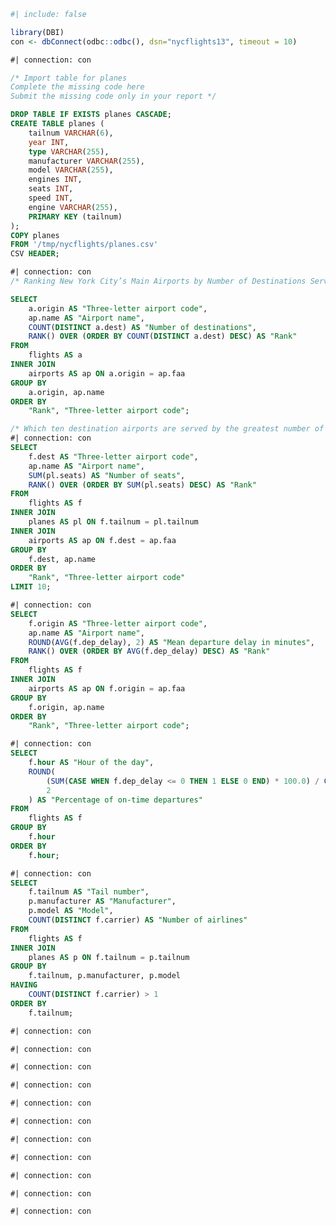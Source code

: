 
```r
#| include: false

library(DBI)
con <- dbConnect(odbc::odbc(), dsn="nycflights13", timeout = 10)
```

```sql
#| connection: con

/* Import table for planes
Complete the missing code here
Submit the missing code only in your report */

DROP TABLE IF EXISTS planes CASCADE;
CREATE TABLE planes (
    tailnum VARCHAR(6),
    year INT,
    type VARCHAR(255),
    manufacturer VARCHAR(255),
    model VARCHAR(255),
    engines INT,
    seats INT,
    speed INT,
    engine VARCHAR(255),
    PRIMARY KEY (tailnum)
);
COPY planes
FROM '/tmp/nycflights/planes.csv'
CSV HEADER;
```


```sql
#| connection: con
/* Ranking New York City’s Main Airports by Number of Destinations Served*/

SELECT 
    a.origin AS "Three-letter airport code", 
    ap.name AS "Airport name", 
    COUNT(DISTINCT a.dest) AS "Number of destinations",
    RANK() OVER (ORDER BY COUNT(DISTINCT a.dest) DESC) AS "Rank"
FROM 
    flights AS a
INNER JOIN 
    airports AS ap ON a.origin = ap.faa
GROUP BY 
    a.origin, ap.name
ORDER BY 
    "Rank", "Three-letter airport code";

```

```sql
/* Which ten destination airports are served by the greatest number of seats from New York City? */
#| connection: con
SELECT 
    f.dest AS "Three-letter airport code", 
    ap.name AS "Airport name", 
    SUM(pl.seats) AS "Number of seats",
    RANK() OVER (ORDER BY SUM(pl.seats) DESC) AS "Rank"
FROM 
    flights AS f
INNER JOIN 
    planes AS pl ON f.tailnum = pl.tailnum
INNER JOIN 
    airports AS ap ON f.dest = ap.faa
GROUP BY 
    f.dest, ap.name
ORDER BY 
    "Rank", "Three-letter airport code"
LIMIT 10;
```

```sql
#| connection: con
SELECT 
    f.origin AS "Three-letter airport code", 
    ap.name AS "Airport name", 
    ROUND(AVG(f.dep_delay), 2) AS "Mean departure delay in minutes",
    RANK() OVER (ORDER BY AVG(f.dep_delay) DESC) AS "Rank"
FROM 
    flights AS f
INNER JOIN 
    airports AS ap ON f.origin = ap.faa
GROUP BY 
    f.origin, ap.name
ORDER BY 
    "Rank", "Three-letter airport code";

```

```sql
#| connection: con
SELECT 
    f.hour AS "Hour of the day", 
    ROUND(
        (SUM(CASE WHEN f.dep_delay <= 0 THEN 1 ELSE 0 END) * 100.0) / COUNT(*), 
        2
    ) AS "Percentage of on-time departures"
FROM 
    flights AS f
GROUP BY 
    f.hour
ORDER BY 
    f.hour;
```


```sql
#| connection: con
SELECT 
    f.tailnum AS "Tail number", 
    p.manufacturer AS "Manufacturer", 
    p.model AS "Model",
    COUNT(DISTINCT f.carrier) AS "Number of airlines"
FROM 
    flights AS f
INNER JOIN 
    planes AS p ON f.tailnum = p.tailnum
GROUP BY 
    f.tailnum, p.manufacturer, p.model
HAVING 
    COUNT(DISTINCT f.carrier) > 1
ORDER BY 
    f.tailnum;
```    
    
    
    
```sql
#| connection: con


``` 



```sql
#| connection: con


``` 




```sql
#| connection: con


``` 




```sql
#| connection: con


``` 




```sql
#| connection: con


``` 





```sql
#| connection: con


``` 





```sql
#| connection: con


``` 




```sql
#| connection: con


``` 




```sql
#| connection: con


``` 




```sql
#| connection: con


``` 



```sql
#| connection: con


``` 
    
    
    
